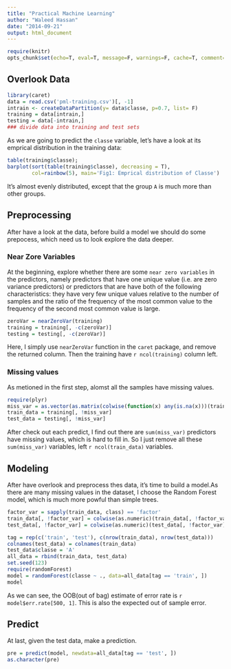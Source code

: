 ```yaml
---
title: "Practical Machine Learning"
author: "Waleed Hassan"
date: "2014-09-21"
output: html_document
---
```


```r
require(knitr)
opts_chunk$set(echo=T, eval=T, message=F, warnings=F, cache=T, comment=NA)
```


## Overlook Data

```r
library(caret)
data = read.csv('pml-training.csv')[, -1]
intrain <- createDataPartition(y= data$classe, p=0.7, list= F)
training = data[intrain,]
testing = data[-intrain,]
### divide data into training and test sets
```

As we are going to predict the `classe` variable, let's have a look at its emprical distribution in the training data:

```r
table(training$classe);
barplot(sort(table(training$classe), decreasing = T), 
        col=rainbow(5), main='Fig1: Emprical distribution of Classe')
```

It's almost evenly distributed, except that the group `A` is much more than other groups. 



## Preprocessing
After have a look at the data, before build a model we should do some prepocess, which need us to look explore the data deeper.

### Near Zore Variables
At the beginning, explore whether there are some `near zero variables` in the predictors, namely predictors that have one unique value (i.e. are zero variance predictors) or predictors that are have both of the following characteristics: they have very few unique values relative to the number of samples and the ratio of the frequency of the most common value to the frequency of the second most common value is large.

```r
zeroVar = nearZeroVar(training)
training = training[, -c(zeroVar)]
testing = testing[, -c(zeroVar)]
```

Here, I simply use `nearZeroVar` function in the `caret` package, and remove the returned column. Then the training have `r ncol(training)` column left.

### Missing values
As metioned in the first step, alomst all the samples have missing values. 

```r
require(plyr)
miss_var = as.vector(as.matrix(colwise(function(x) any(is.na(x)))(training)))
train_data = training[, !miss_var]
test_data = testing[, !miss_var]
```

After check out each predict, I find out there are `sum(miss_var)` predictors have missing values, which is hard to fill in. So I just remove all these `sum(miss_var)` variables, left `r ncol(train_data)` variables.


## Modeling
After have overlook and preprocess thes data, it's time to build a model.As there are many missing values in the dataset, I choose the Random Forest model, which is much more powful than simple trees. 

```r
factor_var = sapply(train_data, class) == 'factor'
train_data[, !factor_var] = colwise(as.numeric)(train_data[, !factor_var])
test_data[, !factor_var] = colwise(as.numeric)(test_data[, !factor_var])

tag = rep(c('train', 'test'), c(nrow(train_data), nrow(test_data)))
colnames(test_data) = colnames(train_data)
test_data$classe = 'A'
all_data = rbind(train_data, test_data)
set.seed(123)
require(randomForest)
model = randomForest(classe ~ ., data=all_data[tag == 'train', ])
model
```

As we can see, the OOB(out of bag) estimate of error rate is `r model$err.rate[500, 1]`. This is also the expected out of sample error.


## Predict
At last, given the test data, make a prediction.
```r
pre = predict(model, newdata=all_data[tag == 'test', ])
as.character(pre)
```
